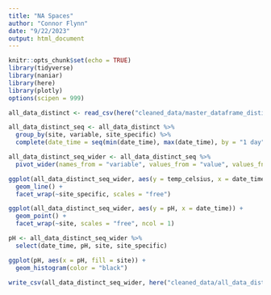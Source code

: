 ```yaml
---
title: "NA Spaces"
author: "Connor Flynn"
date: "9/22/2023"
output: html_document
---
```



```r
knitr::opts_chunk$set(echo = TRUE)
library(tidyverse)
library(naniar)
library(here)
library(plotly)
options(scipen = 999)
```

```r
all_data_distinct <- read_csv(here("cleaned_data/master_dataframe_distinct.csv"))
```

```r
all_data_distinct_seq <- all_data_distinct %>%
  group_by(site, variable, site_specific) %>% 
  complete(date_time = seq(min(date_time), max(date_time), by = "1 day"))
```
```r
all_data_distinct_seq_wider <- all_data_distinct_seq %>% 
  pivot_wider(names_from = "variable", values_from = "value", values_fn = mean)
```

```r
ggplot(all_data_distinct_seq_wider, aes(y = temp_celsius, x = date_time)) +
  geom_line() +
  facet_wrap(~site_specific, scales = "free")
```

```r
ggplot(all_data_distinct_seq_wider, aes(y = pH, x = date_time)) +
  geom_point() +
  facet_wrap(~site, scales = "free", ncol = 1)
```

```r
pH <- all_data_distinct_seq_wider %>% 
  select(date_time, pH, site, site_specific)
```

```r
ggplot(pH, aes(x = pH, fill = site)) +
  geom_histogram(color = "black")
```


```r
write_csv(all_data_distinct_seq_wider, here("cleaned_data/all_data_distinct_seq_wider.csv"))
```

